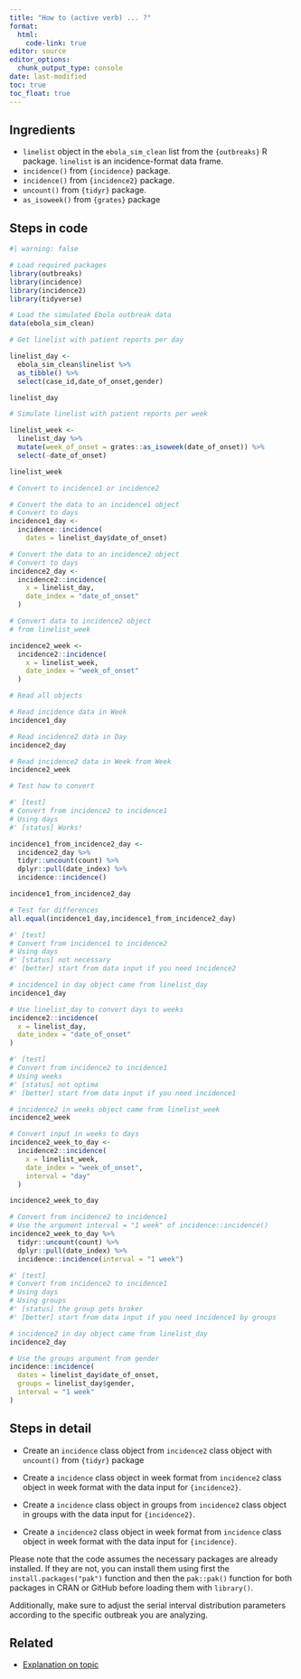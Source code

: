 ```yaml
---
title: "How to (active verb) ... ?"
format: 
  html:
    code-link: true
editor: source
editor_options: 
  chunk_output_type: console
date: last-modified
toc: true
toc_float: true
---
```


## Ingredients

- `linelist` object in the `ebola_sim_clean` list from the `{outbreaks}` R package. `linelist` is an incidence-format data frame.
- `incidence()` from `{incidence}` package.
- `incidence()` from `{incidence2}` package.
- `uncount()` from `{tidyr}` package.
- `as_isoweek()` from `{grates}` package

## Steps in code

```r
#| warning: false

# Load required packages
library(outbreaks)
library(incidence)
library(incidence2)
library(tidyverse)

# Load the simulated Ebola outbreak data
data(ebola_sim_clean)

# Get linelist with patient reports per day

linelist_day <- 
  ebola_sim_clean$linelist %>% 
  as_tibble() %>% 
  select(case_id,date_of_onset,gender)

linelist_day

# Simulate linelist with patient reports per week

linelist_week <- 
  linelist_day %>% 
  mutate(week_of_onset = grates::as_isoweek(date_of_onset)) %>% 
  select(-date_of_onset)

linelist_week

# Convert to incidence1 or incidence2

# Convert the data to an incidence1 object
# Convert to days
incidence1_day <- 
  incidence::incidence(
    dates = linelist_day$date_of_onset)

# Convert the data to an incidence2 object
# Convert to days
incidence2_day <- 
  incidence2::incidence(
    x = linelist_day, 
    date_index = "date_of_onset"
  )

# Convert data to incidence2 object
# from linelist_week

incidence2_week <- 
  incidence2::incidence(
    x = linelist_week,
    date_index = "week_of_onset"
  )

# Read all objects

# Read incidence data in Week
incidence1_day

# Read incidence2 data in Day
incidence2_day

# Read incidence2 data in Week from Week
incidence2_week

# Test how to convert

#' [test]
# Convert from incidence2 to incidence1
# Using days
#' [status] Works!

incidence1_from_incidence2_day <- 
  incidence2_day %>% 
  tidyr::uncount(count) %>% 
  dplyr::pull(date_index) %>% 
  incidence::incidence()

incidence1_from_incidence2_day

# Test for differences
all.equal(incidence1_day,incidence1_from_incidence2_day)

#' [test]
# Convert from incidence1 to incidence2
# Using days
#' [status] not necessary
#' [better] start from data input if you need incidence2

# incidence1 in day object came from linelist_day
incidence1_day

# Use linelist_day to convert days to weeks
incidence2::incidence(
  x = linelist_day,
  date_index = "date_of_onset"
)

#' [test]
# Convert from incidence2 to incidence1
# Using weeks
#' [status] not optima
#' [better] start from data input if you need incidence1

# incidence2 in weeks object came from linelist_week
incidence2_week

# Convert input in weeks to days
incidence2_week_to_day <- 
  incidence2::incidence(
    x = linelist_week,
    date_index = "week_of_onset",
    interval = "day"
  )

incidence2_week_to_day

# Convert from incidence2 to incidence1
# Use the argument interval = "1 week" of incidence::incidence()
incidence2_week_to_day %>% 
  tidyr::uncount(count) %>% 
  dplyr::pull(date_index) %>% 
  incidence::incidence(interval = "1 week")

#' [test]
# Convert from incidence2 to incidence1
# Using days
# Using groups
#' [status] the group gets broker
#' [better] start from data input if you need incidence1 by groups

# incidence2 in day object came from linelist_day 
incidence2_day

# Use the groups argument from gender
incidence::incidence(
  dates = linelist_day$date_of_onset,
  groups = linelist_day$gender,
  interval = "1 week"
)
```

## Steps in detail

<!-- reduce length of strings with a large language model like chatgpt -->

- Create an `incidence` class object from `incidence2` class object with `uncount()` from `{tidyr}` package

- Create a `incidence` class object in week format from `incidence2` class object in week format with the data input for `{incidence2}`.

- Create a `incidence` class object in groups from `incidence2` class object in groups with the data input for `{incidence2}`.

- Create a `incidence2` class object in week format from `incidence` class object in week format with the data input for `{incidence}`.

<!-- must: keep to warn users on how to install packages -->

Please note that the code assumes the necessary packages are already installed. If they are not, you can install them using first the `install.packages("pak")` function and then the `pak::pak()` function for both packages in CRAN or GitHub before loading them with `library()`. 

<!-- optional: erase if no assumed distribution is needed -->

Additionally, make sure to adjust the serial interval distribution parameters according to the specific outbreak you are analyzing.

## Related

- [Explanation on topic](link)
